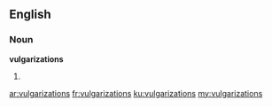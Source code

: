 ==English==

===Noun===
'''vulgarizations'''

# {{plural of|[[vulgarization]]}}

[[ar:vulgarizations]]
[[fr:vulgarizations]]
[[ku:vulgarizations]]
[[my:vulgarizations]]